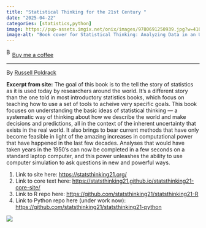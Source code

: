 ```yaml
---
title: "Statistical Thinking for the 21st Century "
date: "2025-04-22"
categories: [statistics,python]
image: https://pup-assets.imgix.net/onix/images/9780691250939.jpg?w=410&auto=format
image-alt: "Book cover for Statistical Thinking: Analyzing Data in an Uncertain World by Russell A. Poldrack. It features a stylized illustration of a person in a suit with a spiral pattern in place of a face, against a teal background."
---
```


<link href="https://fonts.googleapis.com/css?family=Cookie" rel="stylesheet"><a class="bmc-button" target="_blank" href="https://www.buymeacoffee.com/JoscelinRocha">![Buy me a coffee](https://cdn.buymeacoffee.com/buttons/bmc-new-btn-logo.svg){alt="Buy me a coffee" width="15" height="21"}Buy me a coffee</a>

------------------------------------------------------------------------

By [Russell Poldrack](https://statsthinking21.org/)

**Excerpt from site:** The goal of this book is to the tell the story of statistics as it is used today by researchers around the world. It's a different story than the one told in most introductory statistics books, which focus on teaching how to use a set of tools to acheive very specific goals. This book focuses on understanding the basic ideas of statistical thinking --- a systematic way of thinking about how we describe the world and make decisions and predictions, all in the context of the inherent uncertainty that exists in the real world. It also brings to bear current methods that have only become feasible in light of the amazing increases in computational power that have happened in the last few decades. Analyses that would have taken years in the 1950's can now be completed in a few seconds on a standard laptop computer, and this power unleashes the ability to use computer simulation to ask questions in new and powerful ways.

1.  Link to site here: <https://statsthinking21.org/>
2.  Link to core text here: <https://statsthinking21.github.io/statsthinking21-core-site/>
3.  Link to R repo here: <https://github.com/statsthinking21/statsthinking21-R>
4.  Link to Python repo here (under work now): <https://github.com/statsthinking21/statsthinking21-python>

![](https://pup-assets.imgix.net/onix/images/9780691250939.jpg?w=410&auto=format){fig-alt="Book cover for \"Statistical Thinking: Analyzing Data in an Uncertain World\" by Russell A. Poldrack. It features a stylized illustration of a person in a suit with a spiral pattern in place of a face, against a teal background."}
